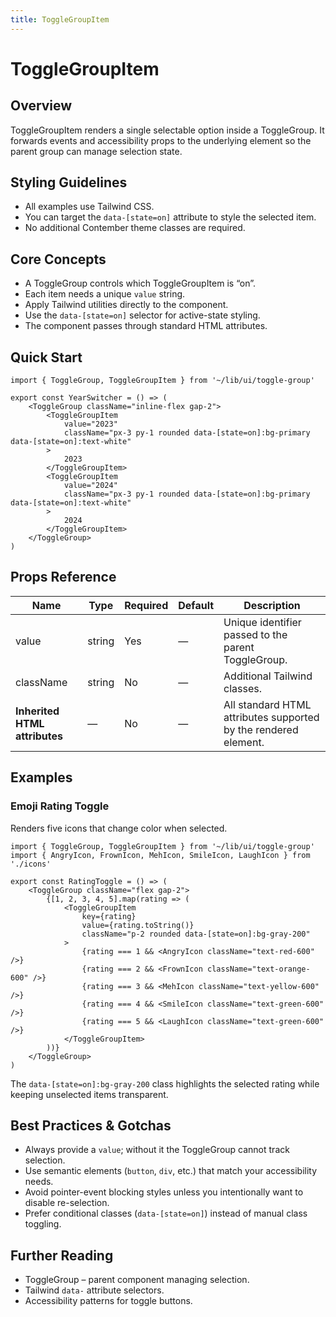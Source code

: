 ```yaml
---
title: ToggleGroupItem
---
```


<!-- Edited by human: false -->
<!-- Examples count: 10 -->
<!-- Source examples: 0 -->
<!-- Playground examples: 0 -->
<!-- External examples: 10 -->
<!-- Import examples: 5 -->

# ToggleGroupItem

## Overview
ToggleGroupItem renders a single selectable option inside a ToggleGroup.
It forwards events and accessibility props to the underlying element so the parent group can manage selection state.

## Styling Guidelines
* All examples use Tailwind CSS.
* You can target the `data-[state=on]` attribute to style the selected item.
* No additional Contember theme classes are required.

## Core Concepts
* A ToggleGroup controls which ToggleGroupItem is “on”.
* Each item needs a unique `value` string.
* Apply Tailwind utilities directly to the component.
* Use the `data-[state=on]` selector for active-state styling.
* The component passes through standard HTML attributes.

## Quick Start
```tsx
import { ToggleGroup, ToggleGroupItem } from '~/lib/ui/toggle-group'

export const YearSwitcher = () => (
	<ToggleGroup className="inline-flex gap-2">
		<ToggleGroupItem
			value="2023"
			className="px-3 py-1 rounded data-[state=on]:bg-primary data-[state=on]:text-white"
		>
			2023
		</ToggleGroupItem>
		<ToggleGroupItem
			value="2024"
			className="px-3 py-1 rounded data-[state=on]:bg-primary data-[state=on]:text-white"
		>
			2024
		</ToggleGroupItem>
	</ToggleGroup>
)
```

## Props Reference
| Name | Type | Required | Default | Description |
|------|------|----------|---------|-------------|
| value | string | Yes | — | Unique identifier passed to the parent ToggleGroup. |
| className | string | No | — | Additional Tailwind classes. |
| **Inherited HTML attributes** | — | No | — | All standard HTML attributes supported by the rendered element. |

## Examples

### Emoji Rating Toggle
Renders five icons that change color when selected.

```tsx
import { ToggleGroup, ToggleGroupItem } from '~/lib/ui/toggle-group'
import { AngryIcon, FrownIcon, MehIcon, SmileIcon, LaughIcon } from './icons'

export const RatingToggle = () => (
	<ToggleGroup className="flex gap-2">
		{[1, 2, 3, 4, 5].map(rating => (
			<ToggleGroupItem
				key={rating}
				value={rating.toString()}
				className="p-2 rounded data-[state=on]:bg-gray-200"
			>
				{rating === 1 && <AngryIcon className="text-red-600" />}
				{rating === 2 && <FrownIcon className="text-orange-600" />}
				{rating === 3 && <MehIcon className="text-yellow-600" />}
				{rating === 4 && <SmileIcon className="text-green-600" />}
				{rating === 5 && <LaughIcon className="text-green-600" />}
			</ToggleGroupItem>
		))}
	</ToggleGroup>
)
```

The `data-[state=on]:bg-gray-200` class highlights the selected rating while keeping unselected items transparent.

## Best Practices & Gotchas
* Always provide a `value`; without it the ToggleGroup cannot track selection.
* Use semantic elements (`button`, `div`, etc.) that match your accessibility needs.
* Avoid pointer-event blocking styles unless you intentionally want to disable re-selection.
* Prefer conditional classes (`data-[state=on]`) instead of manual class toggling.

## Further Reading
* ToggleGroup – parent component managing selection.
* Tailwind `data-` attribute selectors.
* Accessibility patterns for toggle buttons.

<!-- End of Generated Documentation -->
